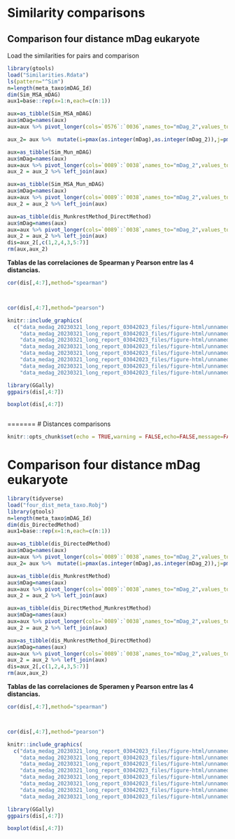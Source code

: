 # Similarity comparisons

## Comparison four distance mDag eukaryote

Load the similarities for pairs and comparison

```r
library(gtools)
load("Similarities.Rdata")
ls(pattern="^Sim")
n=length(meta_taxo$mDAG_Id)
dim(Sim_MSA_mDAG)
aux1=base::rep(x=1:n,each=c(n:1))

aux=as_tibble(Sim_MSA_mDAG)
aux$mDag=names(aux)
aux=aux %>% pivot_longer(cols=`0576`:`0036`,names_to="mDag_2",values_to="dis_MSA")

aux_2= aux %>%  mutate(i=pmax(as.integer(mDag),as.integer(mDag_2)),j=pmin(as.integer(mDag),as.integer(mDag_2))) %>% unite("ij",i:j) %>% filter(duplicated(ij))

aux=as_tibble(Sim_Mun_mDAG)
aux$mDag=names(aux)
aux=aux %>% pivot_longer(cols=`0089`:`0038`,names_to="mDag_2",values_to="Sim_Mun")
aux_2 = aux_2 %>% left_join(aux)

aux=as_tibble(Sim_MSA_Mun_mDAG)
aux$mDag=names(aux)
aux=aux %>% pivot_longer(cols=`0089`:`0038`,names_to="mDag_2",values_to="dis_Direct_Munkrest")
aux_2 = aux_2 %>% left_join(aux)

aux=as_tibble(dis_MunkrestMethod_DirectMethod)
aux$mDag=names(aux)
aux=aux %>% pivot_longer(cols=`0089`:`0038`,names_to="mDag_2",values_to="dis_Munkrest_Direct")
aux_2 = aux_2 %>% left_join(aux)
dis=aux_2[,c(1,2,4,3,5:7)]
rm(aux,aux_2)
```

**Tablas de las correlaciones de Spearman y Pearson entre las 4 distancias.**

```r
cor(dis[,4:7],method="spearman")



cor(dis[,4:7],method="pearson")
```

```r
knitr::include_graphics(
  c("data_medag_20230321_long_report_03042023_files/figure-html/unnamed-chunk-3-1.png",
    "data_medag_20230321_long_report_03042023_files/figure-html/unnamed-chunk-4-1.png",
    "data_medag_20230321_long_report_03042023_files/figure-html/unnamed-chunk-13-1.png",
    "data_medag_20230321_long_report_03042023_files/figure-html/unnamed-chunk-14-1.png",
    "data_medag_20230321_long_report_03042023_files/figure-html/unnamed-chunk-23-1.png",
    "data_medag_20230321_long_report_03042023_files/figure-html/unnamed-chunk-24-1.png",
    "data_medag_20230321_long_report_03042023_files/figure-html/unnamed-chunk-33-1.png",
    "data_medag_20230321_long_report_03042023_files/figure-html/unnamed-chunk-34-1.png"))
```

```r
library(GGally)
ggpairs(dis[,4:7])
```

```r
boxplot(dis[,4:7])



```

======= \# Distances comparisons

```r
knitr::opts_chunk$set(echo = TRUE,warning = FALSE,echo=FALSE,message=FALSE)
```

# Comparison four distance mDag eukaryote

```r
library(tidyverse)
load("four_dist_meta_taxo.Robj")
library(gtools)
n=length(meta_taxo$mDAG_Id)
dim(dis_DirectedMethod)
aux1=base::rep(x=1:n,each=c(n:1))

aux=as_tibble(dis_DirectedMethod)
aux$mDag=names(aux)
aux=aux %>% pivot_longer(cols=`0089`:`0038`,names_to="mDag_2",values_to="dis_Direct")
aux_2= aux %>%  mutate(i=pmax(as.integer(mDag),as.integer(mDag_2)),j=pmin(as.integer(mDag),as.integer(mDag_2))) %>% unite("ij",i:j) %>% filter(duplicated(ij))

aux=as_tibble(dis_MunkrestMethod)
aux$mDag=names(aux)
aux=aux %>% pivot_longer(cols=`0089`:`0038`,names_to="mDag_2",values_to="dis_Munkrest")
aux_2 = aux_2 %>% left_join(aux)

aux=as_tibble(dis_DirectMethod_MunkrestMethod)
aux$mDag=names(aux)
aux=aux %>% pivot_longer(cols=`0089`:`0038`,names_to="mDag_2",values_to="dis_Direct_Munkrest")
aux_2 = aux_2 %>% left_join(aux)

aux=as_tibble(dis_MunkrestMethod_DirectMethod)
aux$mDag=names(aux)
aux=aux %>% pivot_longer(cols=`0089`:`0038`,names_to="mDag_2",values_to="dis_Munkrest_Direct")
aux_2 = aux_2 %>% left_join(aux)
dis=aux_2[,c(1,2,4,3,5:7)]
rm(aux,aux_2)
```

**Tablas de las correlaciones de Speramen y Pearson entre las 4 distancias.**

```r
cor(dis[,4:7],method="spearman")



cor(dis[,4:7],method="pearson")
```

```r
knitr::include_graphics(
  c("data_medag_20230321_long_report_03042023_files/figure-html/unnamed-chunk-3-1.png",
    "data_medag_20230321_long_report_03042023_files/figure-html/unnamed-chunk-4-1.png",
    "data_medag_20230321_long_report_03042023_files/figure-html/unnamed-chunk-13-1.png",
    "data_medag_20230321_long_report_03042023_files/figure-html/unnamed-chunk-14-1.png",
    "data_medag_20230321_long_report_03042023_files/figure-html/unnamed-chunk-23-1.png",
    "data_medag_20230321_long_report_03042023_files/figure-html/unnamed-chunk-24-1.png",
    "data_medag_20230321_long_report_03042023_files/figure-html/unnamed-chunk-33-1.png",
    "data_medag_20230321_long_report_03042023_files/figure-html/unnamed-chunk-34-1.png"))
```

```r
library(GGally)
ggpairs(dis[,4:7])
```

```r
boxplot(dis[,4:7])



```
